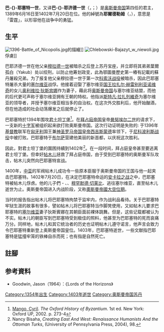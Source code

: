 {{copyedit|time=2019-05-10T17:21:07+00:00}}
{{noteTA
|T=zh-hans:巴耶济德一世; zh-cn:巴耶济德一世; zh-hk:巴耶塞特一世; zh-tw:巴耶濟德一世;
|1=zh-hans:巴耶济德; zh-cn:巴耶济德; zh-hk:巴耶塞特; zh-tw:巴耶濟德;
}}
{{Infobox royalty
| name         = 巴耶济德一世<br>{{lang|ota|بايزيد اول}}<br>{{lang|tr|I. Bayezid}}
| title        = [[苏丹_(称谓)|苏丹]]
| titletext    = 
| more         = 
| type         = 
| image        = Baiazeth. P. IIII.jpg
| alt          = 
| caption      = 
| succession   = 第4任[[奥斯曼帝国苏丹列表|奥斯曼帝国苏丹]]
| reign        = 1389年6月16日 – 1402年7月20日
| coronation   = 
| cor-type     = 
| predecessor  = [[穆拉德一世|穆拉德一世]]
| regent       = 
| reg-type     = 
| successor    = [[奧斯曼帝國大空位期|大空位期]]<br>{{small|下一任苏丹：[[穆罕默德一世_(奥斯曼帝国)|穆罕默德一世]]}}
| spouse       = 
| spouse-type  = 
| issue        = 
| full name    = 巴耶济德汗·本·穆拉德汗<br>Bayezid Han bin Murad Han
| house        = [[奥斯曼王朝|奥斯曼]]
| house-type   = 王朝
| father       = [[穆拉德一世|穆拉德一世]]
| mother       = 
| birth_date   = 1354年
| birth_place  = 
| death_date   = {{death date|1403|3|8}}
| death_place  = 
| burial_date  = 
| burial_place = 
| signature_type = [[花押_(奥斯曼帝国苏丹)|花押]]
| signature    = Tughra of Bayezid I.JPG
| religion = 伊斯兰教
}}
'''巴-{}-耶塞特一世'''，又译'''巴-{}-耶济德一世'''（{{lang-ota|بايزيد اول}}，{{lang-tr|I. Bayezid}}；{{bd|1354年||1403年|3月8日|catIdx=M}}）是[[奥斯曼帝国|奥斯曼帝国]]第四任的君主，1389年6月16日至1402年7月20日在位。他的綽號為'''耶爾德勒姆'''（{{lang-ota|یلدیرم}}，{{lang-tr|Yıldırım}}），意思是「雷霆」，以形容他在战争中的勇猛。

==生平==
[[File:1396-Battle_of_Nicopolis.jpg|thumb]]的描繪]]
[[File:Chlebowski-Bajazyt_w_niewoli.jpg|thumb]]俘虜]]

巴耶济德一世在他父亲[[穆拉德一世|穆拉德一世]]被暗杀之后登上苏丹宝座，并立即将其弟弟葉爾孤白（Yakub）处以绞刑，以防止他筹划政变，此為鄂圖曼歷史第一樁有記載的蘇丹屠殺兄弟。为了报复他父亲穆拉德一世于第一次[[科索沃战役_(1389年)|科索沃战役]]被暗杀，因此巴耶塞特屠杀大量的[[塞尔维亚|塞尔维亚]]战俘。他接着迎娶了塞尔维亚[[君主|国王]][[拉扎尔·赫雷别利亚诺维奇|拉扎尔·赫雷别利亚诺维奇]]的女儿[[奥利维拉·狄斯宾娜|奥利维拉·狄斯宾娜]]作为妻子，藉此将[[奥斯曼帝国|奥斯曼帝国]]与塞尔维亚结盟，而他的后代更可声称于塞尔维亚拥有王朝的特权。他指派[[斯特凡·拉扎列維奇|斯特凡·拉扎列維奇]]为塞尔维亚的领导者，并授予塞尔维亚相当多的自治权。在这次外交胜利后，他开始酗酒，但在他造成的社会动荡爆发之后就停止了。

巴耶塞特於1394年围攻[[君士坦丁堡|君士坦丁堡]]<ref>[[西里尔·曼戈|Mango, Cyril]]. ''The Oxford History of Byzantium''. 1st ed. New York: Oxford UP, 2002. p. 273-4</ref>。在[[拜占庭帝国|拜占庭帝国]]皇帝[[曼努埃尔二世_(拜占庭帝国)|曼努埃尔二世]]的请求下，一支新的[[十字军|十字军]]被组织起来欲打败奥斯曼帝国。这次行动证明是失败的: 于1396年[[基督教|基督教]]联军在[[匈牙利|匈牙利]]国王兼[[神圣罗马帝国皇帝列表|神圣罗马帝国皇帝]][[西吉斯蒙德_(神圣罗马帝国)|西吉斯蒙德]]率领下，于[[尼科波利斯战役|尼科波利斯战役]]中被打败。巴耶塞特于[[布尔萨|布尔萨]]营建他美丽的新首都，以庆祝这次胜利。 

因此，對君士坦丁堡的圍困持續到1402年<ref>Nancy Bisaha, ''Creating East And West: Renaissance Humanists And the Ottoman Turks'', (University of Pennsylvania Press, 2004), 98.</ref>。在一段时间，拜占庭皇帝甚至要逃离君士坦丁堡。但幸好[[帖木儿|帖木儿]]拯救了拜占庭帝国，由于受到巴耶塞特的奥斯曼军队攻击，帖木儿突然向巴耶塞特宣战。 

1400年，[[中亚|中亚]]的军阀帖木儿成功令一些原本臣服于奥斯曼帝国的王国与他一起夹击巴耶塞特。1402年7月20日，在决定巴耶塞特命运的[[安卡拉之战|安卡拉之战]]之中，巴耶塞特被帖木儿俘虏。他的儿子們 - {{link-en|苏莱曼·切莱比|Süleyman Çelebi}}、{{link-en|伊萨·切莱比|İsa Çelebi}}、[[穆罕默德一世_(奥斯曼帝国)|穆罕默德·切莱比]]、{{link-en|穆萨·切莱比|Musa Çelebi}}逃往塞尔维亚，直至帖木儿逝世为止。奥斯曼帝国进入内战阶段，又称[[奧斯曼帝國大空位期|奧斯曼帝國大空位期]]。

当时的报告指出帖木儿将巴耶塞特拘禁于监牢内，作为战利品看待。关于巴耶塞特牢狱生涯的故事有很多，譬如帖木儿将巴耶塞特当作脚凳使用，又如帖木儿要求巴耶塞特的[[塞尔维亚|塞尔维亚]]妻子狄斯賓娜在其朝臣面前裸体跳舞。但是，这些记载都被认为不实。帖木儿的朝臣写到巴耶塞特受到极佳的照料，他甚至为巴耶塞特的死而哀痛万分。同样地，帖木儿和其它统治者的历史也证明帖木儿遵守诺言，他声言会致力令巴耶塞特重新登上奥斯曼帝国皇位。1403年，巴耶塞特逝世，一些文献指巴耶塞特是猛撞牢笼的铁棒自杀而死；也有指是自然死亡。

==註腳==
{{reflist}}

== 参考資料 ==
*Goodwin, Jason（1964）：《Lords of the Horizons》

{{commons|Bayezid I}}

{{s-start}}
{{s-hou|[[奧斯曼王朝|奧斯曼王朝]]||1354年|1403年|3月8日}} 
{{s-reg|}}
{{s-bef|before=[[穆拉德一世|穆拉德一世]]}}
{{s-ttl|title=[[奧斯曼帝國蘇丹列表|奧斯曼帝國蘇丹]]|years=1389年6月16日—1402年7月20日}}
{{s-aft|after=[[穆罕默德一世_(奥斯曼帝国)|穆罕默德一世]]}}
{{s-end}}

{{奧斯曼帝國蘇丹}}

{{Authority control}}
[[Category:1354年出生|Category:1354年出生]]
[[Category:1403年逝世|Category:1403年逝世]]
[[Category:奥斯曼帝国苏丹|Category:奥斯曼帝国苏丹]]